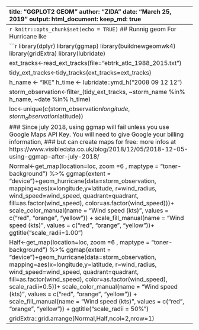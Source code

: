 ---------------------------------------------------------------------------------------------------------------------------------
title: "GGPLOT2 GEOM"
author: "ZIDA"
date: "March 25, 2019"
output: 
  html_document: 
    keep_md: true
---------------------------------------------------------------------------------------------------------------------------------
```r
knitr::opts_chunk$set(echo = TRUE)
```
## Runnig geom
For Hurricane Ike

```r
library(dplyr)
library(ggmap)
library(buildnewgeomwk4)
library(gridExtra)
library(lubridate)

ext_tracks<-read_ext_tracks(file="ebtrk_atlc_1988_2015.txt")

tidy_ext_tracks<-tidy_tracks(ext_tracks=ext_tracks)

h_name <- "IKE"
h_time <- lubridate::ymd_h("2008 09 12 12")


storm_observation<-filter_(tidy_ext_tracks,
                                  ~storm_name %in% h_name,
                                  ~date %in% h_time)

loc<-unique(c(storm_observation$longitude,storm_observation$latitude))

### Since july 2018, using ggmap will fail unless you use Google Maps API Key. You will need to give Google your billing information, ### but can create maps for free: more infos at https://www.visibledata.co.uk/blog/2018/12/05/2018-12-05-using-ggmap-after-july-2018/ 

Normal<-get_map(location=loc,
           zoom =6 , maptype = "toner-background") %>%
        ggmap(extent = "device")+geom_hurricane(data=storm_observation,
                                                mapping=aes(x=longitude,y=latitude,
                                                            r=wind_radius,
                                                            wind_speed=wind_speed,
                                                            quadrant=quadrant,
                                                            fill=as.factor(wind_speed),
                                                            color=as.factor(wind_speed)))+
        scale_color_manual(name = "Wind speed (kts)", 
                           values = c("red", "orange", "yellow")) + 
        scale_fill_manual(name = "Wind speed (kts)", 
                          values = c("red", "orange", "yellow"))+
        ggtitle("scale_radii=1.00")


Half<-get_map(location=loc,
            zoom =6 , maptype = "toner-background") %>%
        ggmap(extent = "device")+geom_hurricane(data=storm_observation,
                                                mapping=aes(x=longitude,y=latitude,
                                                            r=wind_radius,
                                                            wind_speed=wind_speed,
                                                            quadrant=quadrant,
                                                            fill=as.factor(wind_speed),
                                                            color=as.factor(wind_speed),
                                                            scale_radii=0.5))+
        scale_color_manual(name = "Wind speed (kts)", 
                           values = c("red", "orange", "yellow")) + 
        scale_fill_manual(name = "Wind speed (kts)", 
                          values = c("red", "orange", "yellow")) +
        ggtitle("scale_radii = 50%")

gridExtra::grid.arrange(Normal,Half,ncol=2,nrow=1)
---------------------------------------------------------------------------------------------------------------------------------
